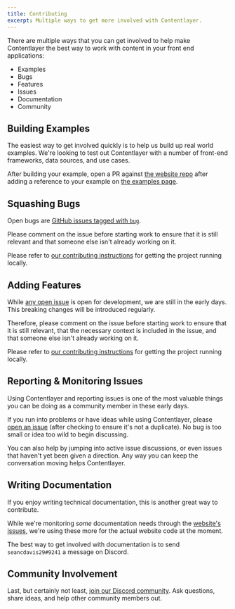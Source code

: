 ```yaml
---
title: Contributing
excerpt: Multiple ways to get more involved with Contentlayer.
---
```


There are multiple ways that you can get involved to help make Contentlayer the best way to work with content in your front end applications:

- Examples
- Bugs
- Features
- Issues
- Documentation
- Community

## Building Examples

The easiest way to get involved quickly is to help us build up real world examples. We're looking to test out Contentlayer with a number of front-end frameworks, data sources, and use cases.

After building your example, open a PR against [the website repo](https://github.com/contentlayerdev/website) after adding a reference to your example on [the examples page](/docs/other/examples).

## Squashing Bugs

Open bugs are [GitHub issues tagged with `bug`](https://github.com/contentlayerdev/contentlayer/issues?q=is%3Aissue+is%3Aopen+label%3Abug).

Please comment on the issue before starting work to ensure that it is still relevant and that someone else isn't already working on it.

Please refer to [our contributing instructions](https://github.com/contentlayerdev/contentlayer/blob/main/CONTRIBUTING.md) for getting the project running locally.

## Adding Features

While [any open issue](https://github.com/contentlayerdev/contentlayer/issues?q=is%3Aissue+is%3Aopen) is open for development, we are still in the early days. This breaking changes will be introduced regularly.

Therefore, please comment on the issue before starting work to ensure that it is still relevant, that the necessary context is included in the issue, and that someone else isn't already working on it.

Please refer to [our contributing instructions](https://github.com/contentlayerdev/contentlayer/blob/main/CONTRIBUTING.md) for getting the project running locally.

## Reporting & Monitoring Issues

Using Contentlayer and reporting issues is one of the most valuable things you can be doing as a community member in these early days.

If you run into problems or have ideas while using Contentlayer, please [open an issue](https://github.com/contentlayerdev/contentlayer/issues) (after checking to ensure it's not a duplicate). No bug is too small or idea too wild to begin discussing.

You can also help by jumping into active issue discussions, or even issues that haven't yet been given a direction. Any way you can keep the conversation moving helps Contentlayer.

## Writing Documentation

If you enjoy writing technical documentation, this is another great way to contribute.

While we're monitoring _some_ documentation needs through the [website's issues](https://github.com/contentlayerdev/website/issues), we're using these more for the actual website code at the moment.

The best way to get involved with documentation is to send `seancdavis29#9241` a message on Discord.

## Community Involvement

Last, but certainly not least, [join our Discord community](https://discord.gg/rytFErsARm). Ask questions, share ideas, and help other community members out.
